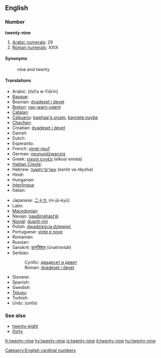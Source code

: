 ==English==

===Number===
'''twenty-nine'''

# [[w:Arabic numerals|Arabic numerals]]: 29
# [[w:Roman numerals|Roman numerals]]: XXIX

====Synonyms====
: nine and twenty

====Translations====
{{trans-top|cardinal number}}
* Arabic: {{Arab|[[تسعة وعشرين]]}} (tísʕa w-ʕišrīn)
* [[Basque]]: {{t|eu|hogeita bederatzi|xs=Basque}}
* Bosnian: [[dvadeset i devet]]
* [[Breton]]: [[nav-warn-ugent]]
* [[Catalan]]: {{t+|ca|vint-i-nou}}
* [[Cebuano]]: [[kawhaa'g siyam]], [[baynete nuybe]]
* [[Chechen]]: {{tø|ce|ткъе исс|tr=tqe iss}}
* Croatian: [[dvadeset i devet]]
* Danish: {{t-|da|niogtyve}}
* Dutch: {{t-|nl|negenentwintig|f}}
* Esperanto: {{t-|eo|dudek naŭ|xs=Esperanto}}
* French: [[vingt-neuf]] {{m}}
* German: [[neunundzwanzig]] {{f}}
* Greek: [[είκοσι εννέα]] (eíkosi ennéa)
* [[Haitian Creole]]: {{tø|ht|ventnèf}}
* Hebrew: [[עשרים־ותשעה]] (esrím və-téysha)
* Hindi: {{t+|hi|उनतीस|tr=untīs|xs=Hindi}}
* Hungarian: {{t+|hu|huszonkilenc}}
* [[Interlingua]]: {{t|ia|vinti-nove}}
* Italian: {{t+|it|ventinove}}
{{trans-mid}}
* Japanese: [[二十九]] (ni-jū-kyū)
* Latin: {{t-|la|undetriginta}}
* [[Macedonian]]: {{t|mk|дваесет и девет|tr=dváeset i dévet}}
* Navajo: [[naadįįnáhástʼéí]]
* [[Novial]]: [[duanti-nin]]
* Polish: [[dwadzieścia dziewięć]]
* Portuguese: [[vinte e nove]] {{m}}
* Romanian: {{t-|ro|douăzeci şi nouă}}
* Russian: {{t-|ru|двадцать девять|tr=dvádtsat’ dévjat’}}
* Sanskrit: [[ऊनत्रिंशत्]] (ūnatriṃśát)
* Serbian:
*: Cyrillic: [[двадесет и девет]]
*: Roman: [[dvadeset i devet]]
* Slovene: {{t|sl|devetindvajset}}
* Spanish: {{t+|es|veintinueve}}
* Swedish: {{t+|sv|tjugonio}}
* [[Telugu]]: {{t|te|ఇరవై తొమ్మిది|tr=iravai tommidi}}
* Turkish: {{t-|tr|yirmi dokuz}}
* Urdu: {{ur-Arab|[[انتیس]]}} (untīs)
{{trans-bottom}}

===See also===
* [[twenty-eight]]
* [[thirty]]

[[Category:English cardinal numbers]]

[[fr:twenty-nine]]
[[hy:twenty-nine]]
[[is:twenty-nine]]
[[it:twenty-nine]]
[[hu:twenty-nine]]